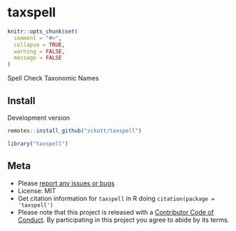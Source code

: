 taxspell
=========

```r
knitr::opts_chunk$set(
  comment = "#>",
  collapse = TRUE,
  warning = FALSE,
  message = FALSE
)
```

Spell Check Taxonomic Names


## Install

Development version

```r
remotes::install_github("sckott/taxspell")
```

```r
library("taxspell")
```

## Meta

* Please [report any issues or bugs](https://github.com/sckott/taxspell/issues)
* License: MIT
* Get citation information for `taxspell` in R doing `citation(package = 'taxspell')`
* Please note that this project is released with a [Contributor Code of Conduct][coc].
By participating in this project you agree to abide by its terms.

[coc]: https://github.com/sckott/taxspell/blob/master/CODE_OF_CONDUCT.md
